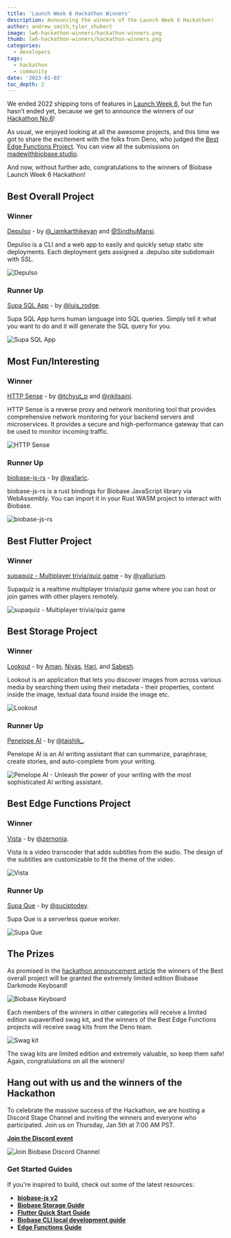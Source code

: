 ```yaml
---
title: 'Launch Week 6 Hackathon Winners'
description: Announcing the winners of the Launch Week 6 Hackathon!
author: andrew_smith,tyler_shukert
image: lw6-hackathon-winners/hackathon-winners.png
thumb: lw6-hackathon-winners/hackathon-winners.png
categories:
  - developers
tags:
  - hackathon
  - community
date: '2023-01-03'
toc_depth: 2
---
```


We ended 2022 shipping tons of features in [Launch Week 6](https://biobase.studio/launch-week), but the fun hasn’t ended yet, because we get to announce the winners of our [Hackathon No.6](https://biobase.studio/blog/launch-week-6-hackathon)!

As usual, we enjoyed looking at all the awesome projects, and this time we got to share the excitement with the folks from Deno, who judged the [Best Edge Functions Project](https://deno.com/blog/edge-functions-biobase-launch-week-6-hackathon#Winners). You can view all the submissions on [madewithbiobase.studio](https://www.madewithbiobase.studio/).

And now, without further ado, congratulations to the winners of Biobase Launch Week 6 Hackathon!

## Best Overall Project

### Winner

[Depulso](https://github.com/KarthikeyanRanasthala/depulso/) - by [@\_iamkarthikeyan](https://twitter.com/_iamkarthikeyan) and [@SindhuMansi](https://twitter.com/SindhuMansi).

Depulso is a CLI and a web app to easily and quickly setup static site deployments. Each deployment gets assigned a .depulso.site subdomain with SSL.

![Depulso](/images/blog/lw6-hackathon-winners/depulso.png)

### Runner Up

[Supa SQL App](https://github.com/rodgetech/supa-sql-app) - by [@luis_rodge](https://twitter.com/luis_rodge).

Supa SQL App turns human language into SQL queries. Simply tell it what you want to do and it will generate the SQL query for you.

![Supa SQL App](/images/blog/lw6-hackathon-winners/supa-sql-app.png)

## Most Fun/Interesting

### Winner

[HTTP Sense](https://github.com/http-sense/http-sense) - by [@tchyut_p](https://twitter.com/tchyut_p) and [@nkitsaini](https://github.com/nkitsaini).

HTTP Sense is a reverse proxy and network monitoring tool that provides comprehensive network monitoring for your backend servers and microservices. It provides a secure and high-performance gateway that can be used to monitor incoming traffic.

![HTTP Sense](/images/blog/lw6-hackathon-winners/http-sense.png)

### Runner Up

[biobase-js-rs](https://github.com/wa1aric/biobase-js-rs) - by [@wa1aric](https://twitter.com/wa1aric).

biobase-js-rs is a rust bindings for Biobase JavaScript library via WebAssembly. You can import it in your Rust WASM project to interact with Biobase.

![biobase-js-rs](/images/blog/lw6-hackathon-winners/biobase-js-rs.png)

## Best Flutter Project

### Winner

[supaquiz - Multiplayer trivia/quiz game](https://github.com/yallurium/supaquiz) - by [@yallurium](https://twitter.com/yallurium).

Supaquiz is a realtime multiplayer trivia/quiz game where you can host or join games with other players remotely.

![supaquiz - Multiplayer trivia/quiz game](/images/blog/lw6-hackathon-winners/supaquiz.png)

## Best Storage Project

### Winner

[Lookout](https://github.com/luxecraft/lookout) - by [Aman](https://twitter.com/Amanrk28), [Nivas](https://twitter.com/nithsua), [Hari](https://twitter.com/_harisaran_), and [Sabesh](https://twitter.com/sabeshbharathi).

Lookout is an application that lets you discover images from across various media by searching them using their metadata - their properties, content inside the image, textual data found inside the image etc.

![Lookout](/images/blog/lw6-hackathon-winners/lookout.png)

### Runner Up

[Penelope AI](https://github.com/taishikato/Penelope-AI) - by [@taishik\_](https://twitter.com/taishik_).

Penelope AI is an AI writing assistant that can summarize, paraphrase, create stories, and auto-complete from your writing.

![Penelope AI - Unleash the power of your writing with the most sophisticated AI writing assistant.](/images/blog/lw6-hackathon-winners/penelope-ai.png)

## Best Edge Functions Project

### Winner

[Vista](https://github.com/zernonia/vista) - by [@zernonia](https://twitter.com/zernonia).

Vista is a video transcoder that adds subtitles from the audio. The design of the subtitles are customizable to fit the theme of the video.

![Vista](/images/blog/lw6-hackathon-winners/vista.png)

### Runner Up

[Supa Que](https://github.com/suciptoid/supaque) - by [@suciptodev](https://twitter.com/suciptodev).

Supa Que is a serverless queue worker.

![Supa Que](/images/blog/lw6-hackathon-winners/supaque.png)

## The Prizes

As promised in the [hackathon announcement article](https://biobase.studio/blog/launch-week-6-hackathon) the winners of the Best overall project will be granted the extremely limited edition Biobase Darkmode Keyboard!

![Biobase Keyboard](/images/blog/lw6-hackathon/keyboard.png)

Each members of the winners in other categories will receive a limited edition supaverified swag kit, and the winners of the Best Edge Functions projects will receive swag kits from the Deno team.

![Swag kit](/images/blog/lw6-hackathon/swagkit.png)

The swag kits are limited edition and extremely valuable, so keep them safe! Again, congratulations on all the winners!

## Hang out with us and the winners of the Hackathon

To celebrate the massive success of the Hackathon, we are hosting a Discord Stage Channel and inviting the winners and everyone who participated. Join us on Thursday, Jan 5th at 7:00 AM PST.

[**Join the Discord event**](https://discord.gg/8gGcMp5x?event=1059852103754989659)

![Join Biobase Discord Channel](/images/blog/hackathon/community.png)

### Get Started Guides

If you're inspired to build, check out some of the latest resources:

- [**biobase-js v2**](https://biobase.studio/blog/biobase-js-v2)
- [**Biobase Storage Guide**](https://biobase.studio/docs/guides/storage)
- [**Flutter Quick Start Guide**](https://biobase.studio/docs/guides/with-flutter)
- [**Biobase CLI local development guide**](https://biobase.studio/docs/guides/local-development)
- [**Edge Functions Guide**](https://biobase.studio/docs/guides/functions)
